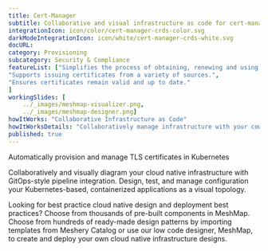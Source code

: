 ---title: Cert-Manager  subtitle: Collaborative and visual infrastructure as code for cert-manager-crdsintegrationIcon: icon/color/cert-manager-crds-color.svgdarkModeIntegrationIcon: icon/white/cert-manager-crds-white.svgdocURL: category: Provisioningsubcategory: Security & CompliancefeatureList: ["Simplifies the process of obtaining, renewing and using those certificates.","Supports issuing certificates from a variety of sources.","Ensures certificates remain valid and up to date."]workingSlides: [    ../_images/meshmap-visualizer.png,    ../_images/meshmap-designer.png]howItWorks: "Collaborative Infrastructure as Code"howItWorksDetails: "Collaboratively manage infrastructure with your coworkers synchronously sharing the same designs."published: true---<p>    Automatically provision and manage TLS certificates in Kubernetes</p><p>    Collaboratively and visually diagram your cloud native infrastructure with GitOps-style pipeline integration. Design, test, and manage configuration your Kubernetes-based, containerized applications as a visual topology.</p><p>    Looking for best practice cloud native design and deployment best practices? Choose from thousands of pre-built components in MeshMap. Choose from hundreds of ready-made design patterns by importing templates from Meshery Catalog or use our low code designer, MeshMap, to create and deploy your own cloud native infrastructure designs.</p>